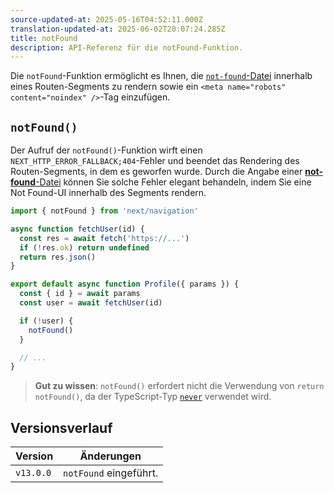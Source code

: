 ```yaml
---
source-updated-at: 2025-05-16T04:52:11.000Z
translation-updated-at: 2025-06-02T20:07:24.285Z
title: notFound
description: API-Referenz für die notFound-Funktion.
---
```


Die `notFound`-Funktion ermöglicht es Ihnen, die [`not-found`-Datei](/docs/app/api-reference/file-conventions/not-found) innerhalb eines Routen-Segments zu rendern sowie ein `<meta name="robots" content="noindex" />`-Tag einzufügen.

## `notFound()`

Der Aufruf der `notFound()`-Funktion wirft einen `NEXT_HTTP_ERROR_FALLBACK;404`-Fehler und beendet das Rendering des Routen-Segments, in dem es geworfen wurde. Durch die Angabe einer [**not-found**-Datei](/docs/app/api-reference/file-conventions/not-found) können Sie solche Fehler elegant behandeln, indem Sie eine Not Found-UI innerhalb des Segments rendern.

```jsx filename="app/user/[id]/page.js"
import { notFound } from 'next/navigation'

async function fetchUser(id) {
  const res = await fetch('https://...')
  if (!res.ok) return undefined
  return res.json()
}

export default async function Profile({ params }) {
  const { id } = await params
  const user = await fetchUser(id)

  if (!user) {
    notFound()
  }

  // ...
}
```

> **Gut zu wissen**: `notFound()` erfordert nicht die Verwendung von `return notFound()`, da der TypeScript-Typ [`never`](https://www.typescriptlang.org/docs/handbook/2/functions.html#never) verwendet wird.

## Versionsverlauf

| Version   | Änderungen                |
| --------- | ------------------------- |
| `v13.0.0` | `notFound` eingeführt.    |